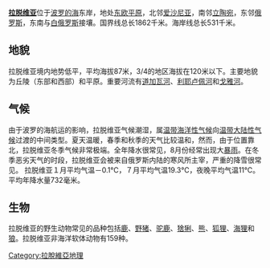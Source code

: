 {{request translation}}
{{Unreferenced|time=2019-03-11T12:05:42+00:00}}
'''[[拉脱维亚|拉脱维亚]]'''位于[[波罗的海|波罗的海]]东岸，地处[[东欧平原|东欧平原]]，北邻[[爱沙尼亚|爱沙尼亚]]，南邻[[立陶宛|立陶宛]]，东邻[[俄罗斯|俄罗斯]]，东南与[[白俄罗斯|白俄罗斯]]接壤。国界线总长1862千米。海岸线总长531千米。

== 地貌 ==

拉脱维亚境内地势低平，平均海拔87米，3/4的地区海拔在120米以下。主要地貌为丘陵（东部和西部）和平原。重要河流有[[道加瓦河|道加瓦河]]、[[利耶卢佩河|利耶卢佩河]]和[[戈雅河|戈雅河]]。

==气候==

由于波罗的海航运的影响，拉脱维亚气候潮湿，属[[温带海洋性气候|温带海洋性气候]]向[[温带大陆性气候|温带大陆性气候]]过渡的中间类型。夏天温暖，春季和秋季的天气比较温和，然而，由于位置靠北，拉脱维亚冬季气候非常极端。全年降水很常见，8月份经常出现大[[暴雨|暴雨]]。在冬季恶劣天气的时段，拉脱维亚会被来自俄罗斯内陆的寒风所主宰，严重的降雪很常见。
拉脱维亚１月平均气温－0.1℃，７月平均气温19.3℃，夜晚平均气温11℃。平均年降水量732毫米。

==生物==
拉脱维亚的野生动物常见的品种包括[[鹿|鹿]]、[[野猪|野猪]]、[[驼鹿|驼鹿]]、[[猞猁|猞猁]]、[[熊|熊]]、[[狐狸|狐狸]]、[[海狸|海狸]]和[[狼|狼]]。拉脱维亚非海洋软体动物有159种。
{{欧洲题目|地理}}
[[Category:拉脫維亞地理|Category:拉脫維亞地理]]